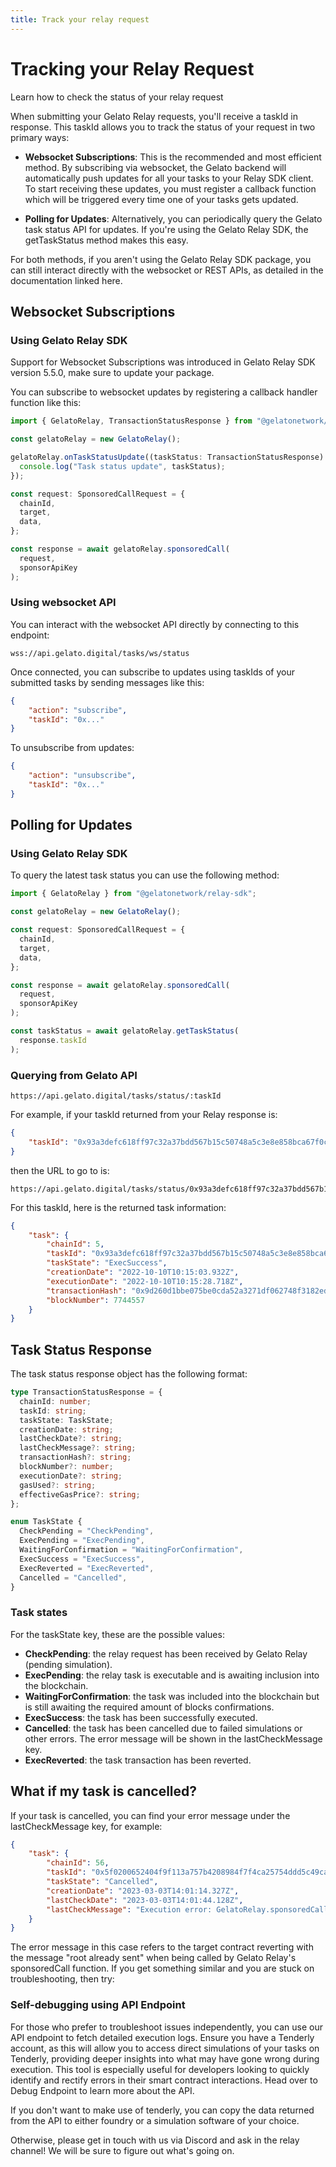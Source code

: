 ```yaml
---
title: Track your relay request
---
```


# Tracking your Relay Request

Learn how to check the status of your relay request

When submitting your Gelato Relay requests, you'll receive a taskId in response. This taskId allows you to track the status of your request in two primary ways:

- **Websocket Subscriptions**: This is the recommended and most efficient method. By subscribing via websocket, the Gelato backend will automatically push updates for all your tasks to your Relay SDK client. To start receiving these updates, you must register a callback function which will be triggered every time one of your tasks gets updated.

- **Polling for Updates**: Alternatively, you can periodically query the Gelato task status API for updates. If you're using the Gelato Relay SDK, the getTaskStatus method makes this easy.

For both methods, if you aren't using the Gelato Relay SDK package, you can still interact directly with the websocket or REST APIs, as detailed in the documentation linked here.

## Websocket Subscriptions

### Using Gelato Relay SDK
Support for Websocket Subscriptions was introduced in Gelato Relay SDK version 5.5.0, make sure to update your package.

You can subscribe to websocket updates by registering a callback handler function like this:

```javascript
import { GelatoRelay, TransactionStatusResponse } from "@gelatonetwork/relay-sdk";

const gelatoRelay = new GelatoRelay();

gelatoRelay.onTaskStatusUpdate((taskStatus: TransactionStatusResponse) => {
  console.log("Task status update", taskStatus);
});

const request: SponsoredCallRequest = {
  chainId,
  target, 
  data,
};

const response = await gelatoRelay.sponsoredCall(
  request,
  sponsorApiKey
);
```

### Using websocket API
You can interact with the websocket API directly by connecting to this endpoint:

```
wss://api.gelato.digital/tasks/ws/status
```

Once connected, you can subscribe to updates using taskIds of your submitted tasks by sending messages like this:

```json
{
    "action": "subscribe",
    "taskId": "0x..."
}
```

To unsubscribe from updates:

```json
{
    "action": "unsubscribe",
    "taskId": "0x..."
}
```

## Polling for Updates

### Using Gelato Relay SDK
To query the latest task status you can use the following method:

```javascript
import { GelatoRelay } from "@gelatonetwork/relay-sdk";

const gelatoRelay = new GelatoRelay();

const request: SponsoredCallRequest = {
  chainId,
  target, 
  data,
};

const response = await gelatoRelay.sponsoredCall(
  request,
  sponsorApiKey
);

const taskStatus = await gelatoRelay.getTaskStatus(
  response.taskId
);
```

### Querying from Gelato API
```
https://api.gelato.digital/tasks/status/:taskId
```

For example, if your taskId returned from your Relay response is:

```json
{
    "taskId": "0x93a3defc618ff97c32a37bdd567b15c50748a5c3e8e858bca67f0c967b74a7fe"
}
```

then the URL to go to is:

```
https://api.gelato.digital/tasks/status/0x93a3defc618ff97c32a37bdd567b15c50748a5c3e8e858bca67f0c967b74a7fe
```

For this taskId, here is the returned task information:

```json
{
    "task": {
        "chainId": 5,
        "taskId": "0x93a3defc618ff97c32a37bdd567b15c50748a5c3e8e858bca67f0c967b74a7fe",
        "taskState": "ExecSuccess",
        "creationDate": "2022-10-10T10:15:03.932Z",
        "executionDate": "2022-10-10T10:15:28.718Z",
        "transactionHash": "0x9d260d1bbe075be0cda52a3271df062748f3182ede91b3aae5cd115f7b26552b",
        "blockNumber": 7744557
    }
}
```

## Task Status Response

The task status response object has the following format:

```typescript
type TransactionStatusResponse = {
  chainId: number;
  taskId: string;
  taskState: TaskState;
  creationDate: string;
  lastCheckDate?: string;
  lastCheckMessage?: string;
  transactionHash?: string;
  blockNumber?: number;
  executionDate?: string;
  gasUsed?: string;
  effectiveGasPrice?: string;
};

enum TaskState {
  CheckPending = "CheckPending",
  ExecPending = "ExecPending",
  WaitingForConfirmation = "WaitingForConfirmation",
  ExecSuccess = "ExecSuccess",
  ExecReverted = "ExecReverted",
  Cancelled = "Cancelled",
}
```

### Task states
For the taskState key, these are the possible values:

- **CheckPending**: the relay request has been received by Gelato Relay (pending simulation).
- **ExecPending**: the relay task is executable and is awaiting inclusion into the blockchain.
- **WaitingForConfirmation**: the task was included into the blockchain but is still awaiting the required amount of blocks confirmations.
- **ExecSuccess**: the task has been successfully executed.
- **Cancelled**: the task has been cancelled due to failed simulations or other errors. The error message will be shown in the lastCheckMessage key.
- **ExecReverted**: the task transaction has been reverted.

## What if my task is cancelled?

If your task is cancelled, you can find your error message under the lastCheckMessage key, for example:

```json
{
    "task": {
        "chainId": 56,
        "taskId": "0x5f0200652404f9f113a757b4208984f7f4ca25754ddd5c49ca28330e72160c12",
        "taskState": "Cancelled",
        "creationDate": "2023-03-03T14:01:14.327Z",
        "lastCheckDate": "2023-03-03T14:01:44.128Z",
        "lastCheckMessage": "Execution error: GelatoRelay.sponsoredCall:root already sent"
    }
}
```

The error message in this case refers to the target contract reverting with the message "root already sent" when being called by Gelato Relay's sponsoredCall function. If you get something similar and you are stuck on troubleshooting, then try:

### Self-debugging using API Endpoint
For those who prefer to troubleshoot issues independently, you can use our API endpoint to fetch detailed execution logs. Ensure you have a Tenderly account, as this will allow you to access direct simulations of your tasks on Tenderly, providing deeper insights into what may have gone wrong during execution. This tool is especially useful for developers looking to quickly identify and rectify errors in their smart contract interactions. Head over to Debug Endpoint to learn more about the API.

If you don't want to make use of tenderly, you can copy the data returned from the API to either foundry or a simulation software of your choice.

Otherwise, please get in touch with us via Discord and ask in the relay channel! We will be sure to figure out what's going on.